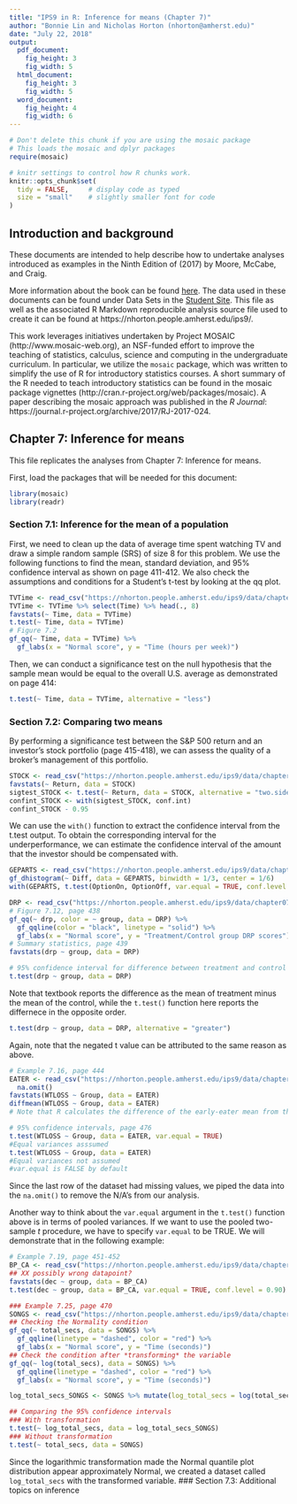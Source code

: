 ```yaml
---
title: "IPS9 in R: Inference for means (Chapter 7)"
author: "Bonnie Lin and Nicholas Horton (nhorton@amherst.edu)"
date: "July 22, 2018"
output: 
  pdf_document:
    fig_height: 3
    fig_width: 5
  html_document:
    fig_height: 3
    fig_width: 5
  word_document:
    fig_height: 4
    fig_width: 6
---
```



```r
# Don't delete this chunk if you are using the mosaic package
# This loads the mosaic and dplyr packages
require(mosaic)
```

```r
# knitr settings to control how R chunks work.
knitr::opts_chunk$set(
  tidy = FALSE,     # display code as typed
  size = "small"    # slightly smaller font for code
)
```

## Introduction and background 

These documents are intended to help describe how to undertake analyses introduced 
as examples in the Ninth Edition of \emph{Introduction to the Practice of Statistics} (2017) by Moore, McCabe, and Craig.

More information about the book can be found [here](https://macmillanlearning.com/Catalog/product/introductiontothepracticeofstatistics-ninthedition-moore).
The data used in these documents can be found under Data Sets in the [Student Site](https://www.macmillanlearning.com/catalog/studentresources/ips9e?_ga=2.29224888.526668012.1531487989-1209447309.1529940008#). This
file as well as the associated R Markdown reproducible analysis source file used to create it can be found at https://nhorton.people.amherst.edu/ips9/.

This work leverages initiatives undertaken by Project MOSAIC (http://www.mosaic-web.org), an NSF-funded effort to improve the teaching of statistics, calculus, science and computing in the undergraduate curriculum. In particular, we utilize the `mosaic` package, which was written to simplify the use of R for introductory statistics courses. A short summary of the R needed to teach introductory statistics can be found in the mosaic package vignettes (http://cran.r-project.org/web/packages/mosaic).  A paper describing the mosaic approach was published in the *R Journal*: https://journal.r-project.org/archive/2017/RJ-2017-024.
  
## Chapter 7: Inference for means
This file replicates the analyses from Chapter 7: Inference for means.

First, load the packages that will be needed for this document: 
```r
library(mosaic)
library(readr)
```

### Section 7.1: Inference for the mean of a population 
First, we need to clean up the data of average time spent watching TV and draw a 
simple random sample (SRS) of size 8 for this problem.
We use the following functions to find the mean, standard deviation, and 95% confidence 
interval as shown on page 411-412. We also check the assumptions and conditions for a 
Student's t-test by looking at the qq plot. 
```r
TVTime <- read_csv("https://nhorton.people.amherst.edu/ips9/data/chapter07/EG07-01TVTIME.csv")
TVTime <- TVTime %>% select(Time) %>% head(., 8)
favstats(~ Time, data = TVTime)
t.test(~ Time, data = TVTime) 
# Figure 7.2
gf_qq(~ Time, data = TVTime) %>%
  gf_labs(x = "Normal score", y = "Time (hours per week)") 
```

Then, we can conduct a significance test on the null hypothesis that the sample mean 
would be equal to the overall U.S. average as demonstrated on page 414: 

```r
t.test(~ Time, data = TVTime, alternative = "less")
```

### Section 7.2: Comparing two means
By performing a significance test between the S&P 500 return and an investor's 
stock portfolio (page 415-418), we can assess the quality of a broker's management of 
this portfolio.
```r
STOCK <- read_csv("https://nhorton.people.amherst.edu/ips9/data/chapter07/EG07-04STOCK.csv")
favstats(~ Return, data = STOCK)
sigtest_STOCK <- t.test(~ Return, data = STOCK, alternative = "two.sided")
confint_STOCK <- with(sigtest_STOCK, conf.int)
confint_STOCK - 0.95
```
We can use the `with()` function to extract the confidence interval from the 
t.test output. To obtain the corresponding interval for the underperformance, we
can estimate the confidence interval of the amount that the investor should be 
compensated with. 

```r
GEPARTS <- read_csv("https://nhorton.people.amherst.edu/ips9/data/chapter07/EG07-07GEPARTS.csv") 
gf_dhistogram(~ Diff, data = GEPARTS, binwidth = 1/3, center = 1/6)
with(GEPARTS, t.test(OptionOn, OptionOff, var.equal = TRUE, conf.level = 0.90))
```

```r
DRP <- read_csv("https://nhorton.people.amherst.edu/ips9/data/chapter07/EG07-11DRP.csv")
# Figure 7.12, page 438
gf_qq(~ drp, color = ~ group, data = DRP) %>%
  gf_qqline(color = "black", linetype = "solid") %>%
  gf_labs(x = "Normal score", y = "Treatment/Control group DRP scores")
# Summary statistics, page 439
favstats(drp ~ group, data = DRP)

# 95% confidence interval for difference between treatment and control groups
t.test(drp ~ group, data = DRP)
```
Note that textbook reports the difference as the mean of treatment minus the mean of the control, 
while the `t.test()` function here reports the differnece in the opposite order. 

```r
t.test(drp ~ group, data = DRP, alternative = "greater")
```
Again, note that the negated t value can be attributed to the same reason as above. 

```r
# Example 7.16, page 444
EATER <- read_csv("https://nhorton.people.amherst.edu/ips9/data/chapter07/EG07-16EATER.csv") %>% 
  na.omit()
favstats(WTLOSS ~ Group, data = EATER)
diffmean(WTLOSS ~ Group, data = EATER)
# Note that R calculates the difference of the early-eater mean from the later-eater mean

# 95% confidence intervals, page 476
t.test(WTLOSS ~ Group, data = EATER, var.equal = TRUE) 
#Equal variances asssumed
t.test(WTLOSS ~ Group, data = EATER) 
#Equal variances not assumed 
#var.equal is FALSE by default
```
Since the last row of the dataset had missing values, we piped the data into the `na.omit()` to 
remove the N/A's from our analysis. 

Another way to think about the `var.equal` argument in the `t.test()` function above is 
in terms of pooled variances. If we want to use the pooled  two-sample *t* procedure, we have to 
specify `var.equal` to be TRUE. We will demonstrate that in the following example: 
```r
# Example 7.19, page 451-452
BP_CA <- read_csv("https://nhorton.people.amherst.edu/ips9/data/chapter07/EG07-18BP_CA.csv")
## XX possibly wrong datapoint? 
favstats(dec ~ group, data = BP_CA)
t.test(dec ~ group, data = BP_CA, var.equal = TRUE, conf.level = 0.90)
```

```r
### Example 7.25, page 470
SONGS <- read_csv("https://nhorton.people.amherst.edu/ips9/data/chapter07/EG07-25SONGS.csv")
## Checking the Normality condition
gf_qq(~ total_secs, data = SONGS) %>% 
  gf_qqline(linetype = "dashed", color = "red") %>% 
  gf_labs(x = "Normal score", y = "Time (seconds)")
## Check the condition after *transforming* the variable
gf_qq(~ log(total_secs), data = SONGS) %>% 
  gf_qqline(linetype = "dashed", color = "red") %>% 
  gf_labs(x = "Normal score", y = "Time (seconds)")

log_total_secs_SONGS <- SONGS %>% mutate(log_total_secs = log(total_secs))

## Comparing the 95% confidence intervals
### With transformation
t.test(~ log_total_secs, data = log_total_secs_SONGS)
### Without transformation
t.test(~ total_secs, data = SONGS)
```

Since the logarithmic transformation made the Normal quantile plot distribution appear 
approximately Normal, we created a dataset called `log_total_secs` with the 
transformed variable. 
### Section 7.3: Additional topics on inference
